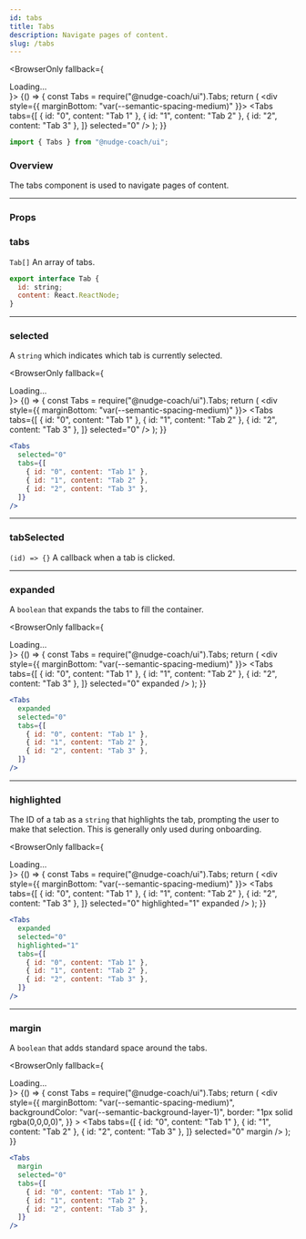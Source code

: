 ```yaml
---
id: tabs
title: Tabs
description: Navigate pages of content.
slug: /tabs
---
```



<BrowserOnly fallback={<div>Loading...</div>}>
  {() => {
    const Tabs = require("@nudge-coach/ui").Tabs;
    return (
      <div style={{ marginBottom: "var(--semantic-spacing-medium)" }}>
        <Tabs
          tabs={[
            { id: "0", content: "Tab 1" },
            { id: "1", content: "Tab 2" },
            { id: "2", content: "Tab 3" },
          ]}
          selected="0"
        />
      </div>
    );
  }}
</BrowserOnly>

```jsx
import { Tabs } from "@nudge-coach/ui";
```

### Overview

The tabs component is used to navigate pages of content.

---

### Props

### tabs

`Tab[]` An array of tabs.

```jsx
export interface Tab {
  id: string;
  content: React.ReactNode;
}
```

---

### selected

A `string` which indicates which tab is currently selected.

<BrowserOnly fallback={<div>Loading...</div>}>
  {() => {
    const Tabs = require("@nudge-coach/ui").Tabs;
    return (
      <div style={{ marginBottom: "var(--semantic-spacing-medium)" }}>
        <Tabs
          tabs={[
            { id: "0", content: "Tab 1" },
            { id: "1", content: "Tab 2" },
            { id: "2", content: "Tab 3" },
          ]}
          selected="0"
        />
      </div>
    );
  }}
</BrowserOnly>

```jsx
<Tabs
  selected="0"
  tabs={[
    { id: "0", content: "Tab 1" },
    { id: "1", content: "Tab 2" },
    { id: "2", content: "Tab 3" },
  ]}
/>
```

---

### tabSelected

`(id) => {}` A callback when a tab is clicked.

---

### expanded

A `boolean` that expands the tabs to fill the container.

<BrowserOnly fallback={<div>Loading...</div>}>
  {() => {
    const Tabs = require("@nudge-coach/ui").Tabs;
    return (
      <div style={{ marginBottom: "var(--semantic-spacing-medium)" }}>
        <Tabs
          tabs={[
            { id: "0", content: "Tab 1" },
            { id: "1", content: "Tab 2" },
            { id: "2", content: "Tab 3" },
          ]}
          selected="0"
          expanded
        />
      </div>
    );
  }}
</BrowserOnly>

```jsx
<Tabs
  expanded
  selected="0"
  tabs={[
    { id: "0", content: "Tab 1" },
    { id: "1", content: "Tab 2" },
    { id: "2", content: "Tab 3" },
  ]}
/>
```

---

### highlighted

The ID of a tab as a `string` that highlights the tab, prompting the user to make that selection. This is generally only used during onboarding.

<BrowserOnly fallback={<div>Loading...</div>}>
  {() => {
    const Tabs = require("@nudge-coach/ui").Tabs;
    return (
      <div style={{ marginBottom: "var(--semantic-spacing-medium)" }}>
        <Tabs
          tabs={[
            { id: "0", content: "Tab 1" },
            { id: "1", content: "Tab 2" },
            { id: "2", content: "Tab 3" },
          ]}
          selected="0"
          highlighted="1"
          expanded
        />
      </div>
    );
  }}
</BrowserOnly>

```jsx
<Tabs
  expanded
  selected="0"
  highlighted="1"
  tabs={[
    { id: "0", content: "Tab 1" },
    { id: "1", content: "Tab 2" },
    { id: "2", content: "Tab 3" },
  ]}
/>
```

---

### margin

A `boolean` that adds standard space around the tabs.

<BrowserOnly fallback={<div>Loading...</div>}>
  {() => {
    const Tabs = require("@nudge-coach/ui").Tabs;
    return (
      <div
        style={{
          marginBottom: "var(--semantic-spacing-medium)",
          backgroundColor: "var(--semantic-background-layer-1)",
          border: "1px solid rgba(0,0,0,0)",
        }}
      >
        <Tabs
          tabs={[
            { id: "0", content: "Tab 1" },
            { id: "1", content: "Tab 2" },
            { id: "2", content: "Tab 3" },
          ]}
          selected="0"
          margin
        />
      </div>
    );
  }}
</BrowserOnly>

```jsx
<Tabs
  margin
  selected="0"
  tabs={[
    { id: "0", content: "Tab 1" },
    { id: "1", content: "Tab 2" },
    { id: "2", content: "Tab 3" },
  ]}
/>
```

